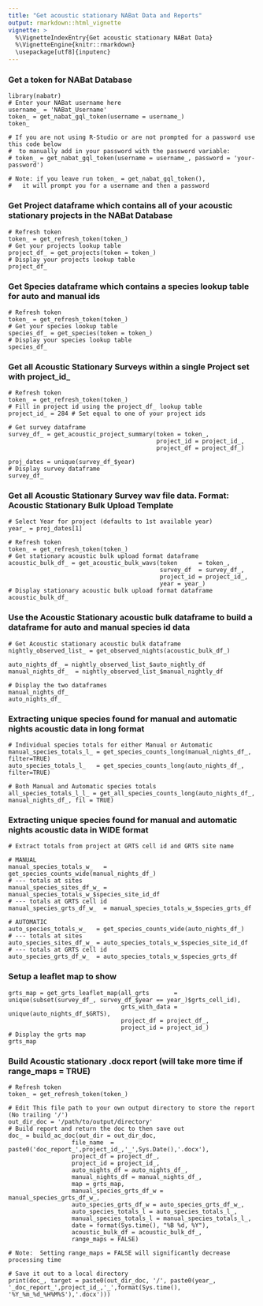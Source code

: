 ```yaml
---
title: "Get acoustic stationary NABat Data and Reports"
output: rmarkdown::html_vignette
vignette: >
  %\VignetteIndexEntry{Get acoustic stationary NABat Data}
  %\VignetteEngine{knitr::rmarkdown}
  \usepackage[utf8]{inputenc}
---
```





### Get a token for NABat Database
```
library(nabatr)
# Enter your NABat username here
username_ = 'NABat_Username'
token_ = get_nabat_gql_token(username = username_)
token_

# If you are not using R-Studio or are not prompted for a password use this code below
#  to manually add in your password with the password variable:
# token_ = get_nabat_gql_token(username = username_, password = 'your-password')

# Note: if you leave run token_ = get_nabat_gql_token(),
#   it will prompt you for a username and then a password
```

### Get Project dataframe which contains all of your acoustic stationary projects in the NABat Database
```
# Refresh token
token_ = get_refresh_token(token_)
# Get your projects lookup table
project_df_ = get_projects(token = token_)
# Display your projects lookup table
project_df_

```

### Get Species dataframe which contains a species lookup table for auto and manual ids
```
# Refresh token
token_ = get_refresh_token(token_)
# Get your species lookup table
species_df_ = get_species(token = token_)
# Display your species lookup table
species_df_

```

### Get all Acoustic Stationary Surveys within a single Project set with project_id_
```
# Refresh token
token_ = get_refresh_token(token_)
# Fill in project id using the project_df_ lookup table
project_id_ = 284 # Set equal to one of your project ids

# Get survey dataframe 
survey_df_ = get_acoustic_project_summary(token = token_, 
                                          project_id = project_id_, 
                                          project_df = project_df_)
                                          
proj_dates = unique(survey_df_$year)
# Display survey dataframe
survey_df_
```

### Get all Acoustic Stationary Survey wav file data.  Format: Acoustic Stationary Bulk Upload Template
```
# Select Year for project (defaults to 1st available year)
year_ = proj_dates[1]

# Refresh token
token_ = get_refresh_token(token_)
# Get stationary acoustic bulk upload format dataframe
acoustic_bulk_df_ = get_acoustic_bulk_wavs(token      = token_, 
                                           survey_df  = survey_df_,
                                           project_id = project_id_,
                                           year = year_)
# Display stationary acoustic bulk upload format dataframe
acoustic_bulk_df_
```

### Use the Acoustic Stationary acoustic bulk dataframe to build a dataframe for auto and manual species id data
```
# Get Acoustic stationary acoustic bulk dataframe
nightly_observed_list_ = get_observed_nights(acoustic_bulk_df_)

auto_nights_df_ = nightly_observed_list_$auto_nightly_df
manual_nights_df_  = nightly_observed_list_$manual_nightly_df
  
# Display the two dataframes
manual_nights_df_
auto_nights_df_
```

### Extracting unique species found for manual and automatic nights acoustic data in long format
```
# Individual species totals for either Manual or Automatic
manual_species_totals_l_ = get_species_counts_long(manual_nights_df_, filter=TRUE)
auto_species_totals_l_   = get_species_counts_long(auto_nights_df_, filter=TRUE)

# Both Manual and Automatic species totals 
all_species_totals_l_l_ = get_all_species_counts_long(auto_nights_df_, manual_nights_df_, fil = TRUE)
```

### Extracting unique species found for manual and automatic nights acoustic data in WIDE format
```
# Extract totals from project at GRTS cell id and GRTS site name

# MANUAL
manual_species_totals_w_   = get_species_counts_wide(manual_nights_df_)
# --- totals at sites
manual_species_sites_df_w_ = manual_species_totals_w_$species_site_id_df
# --- totals at GRTS cell id
manual_species_grts_df_w_  = manual_species_totals_w_$species_grts_df

# AUTOMATIC
auto_species_totals_w_   = get_species_counts_wide(auto_nights_df_)
# --- totals at sites
auto_species_sites_df_w_ = auto_species_totals_w_$species_site_id_df
# --- totals at GRTS cell id
auto_species_grts_df_w_  = auto_species_totals_w_$species_grts_df

```

### Setup a leaflet map to show 
```
grts_map = get_grts_leaflet_map(all_grts       = unique(subset(survey_df_, survey_df_$year == year_)$grts_cell_id),
                                grts_with_data = unique(auto_nights_df_$GRTS),
                                project_df = project_df_,
                                project_id = project_id_)
# Display the grts map
grts_map
```

### Build Acoustic stationary .docx report (will take more time if range_maps = TRUE)
```
# Refresh token
token_ = get_refresh_token(token_)

# Edit This file path to your own output directory to store the report (No trailing '/')
out_dir_doc = '/path/to/output/directory'
# Build report and return the doc to then save out
doc_ = build_ac_doc(out_dir = out_dir_doc,
                  file_name  = paste0('doc_report_',project_id_,'_',Sys.Date(),'.docx'),
                  project_df = project_df_,
                  project_id = project_id_,
                  auto_nights_df = auto_nights_df_,
                  manual_nights_df = manual_nights_df_,
                  map = grts_map,
                  manual_species_grts_df_w = manual_species_grts_df_w_,
                  auto_species_grts_df_w = auto_species_grts_df_w_,
                  auto_species_totals_l = auto_species_totals_l_,
                  manual_species_totals_l = manual_species_totals_l_,
                  date = format(Sys.time(), "%B %d, %Y"),
                  acoustic_bulk_df = acoustic_bulk_df_,
                  range_maps = FALSE)

# Note:  Setting range_maps = FALSE will significantly decrease processing time

# Save it out to a local directory
print(doc_, target = paste0(out_dir_doc, '/', paste0(year_, '_doc_report_',project_id_,'_',format(Sys.time(), '%Y_%m_%d_%H%M%S'),'.docx')))
```



